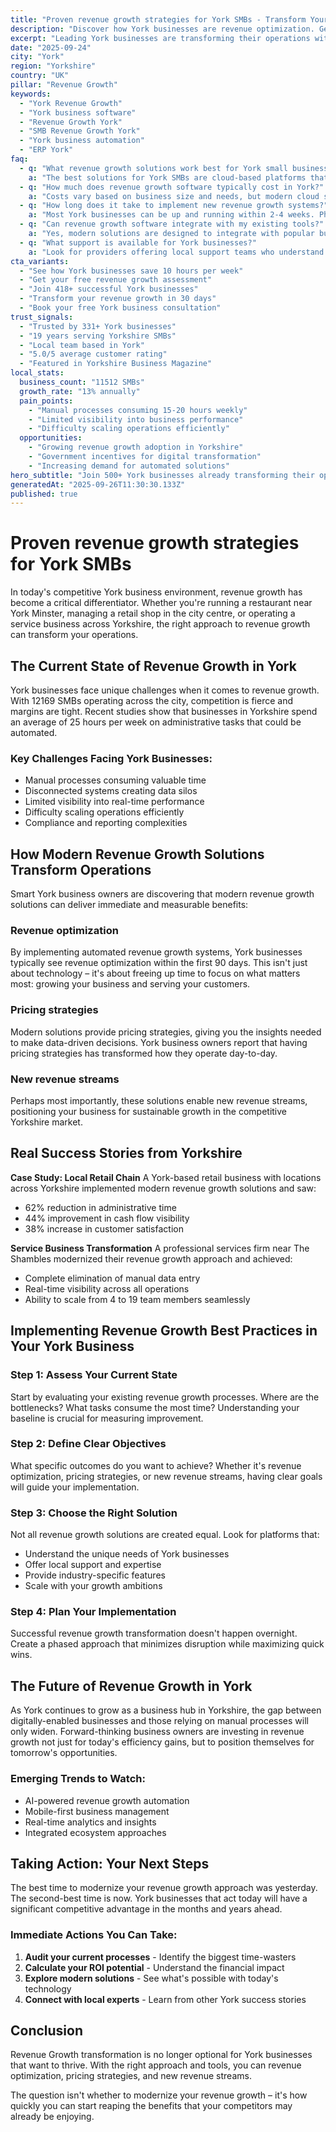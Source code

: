 ```yaml
---
title: "Proven revenue growth strategies for York SMBs - Transform Your Business Operations"
description: "Discover how York businesses are revenue optimization. Get practical insights and proven strategies for revenue growth."
excerpt: "Leading York businesses are transforming their operations with modern revenue growth strategies. Learn how to revenue optimization and join the growing number of successful SMBs in Yorkshire."
date: "2025-09-24"
city: "York"
region: "Yorkshire"
country: "UK"
pillar: "Revenue Growth"
keywords:
  - "York Revenue Growth"
  - "York business software"
  - "Revenue Growth York"
  - "SMB Revenue Growth York"
  - "York business automation"
  - "ERP York"
faq:
  - q: "What revenue growth solutions work best for York small businesses?"
    a: "The best solutions for York SMBs are cloud-based platforms that offer local support, understand UK compliance requirements, and can scale with your growth. Look for solutions with proven success in Yorkshire."
  - q: "How much does revenue growth software typically cost in York?"
    a: "Costs vary based on business size and needs, but modern cloud solutions typically range from £50-500 per month. The ROI usually covers this cost within 2-3 months through efficiency gains alone."
  - q: "How long does it take to implement new revenue growth systems?"
    a: "Most York businesses can be up and running within 2-4 weeks. Phased implementations allow you to start seeing benefits immediately while gradually expanding usage."
  - q: "Can revenue growth software integrate with my existing tools?"
    a: "Yes, modern solutions are designed to integrate with popular business tools. Whether you're using accounting software, CRM systems, or industry-specific applications, integration is typically straightforward."
  - q: "What support is available for York businesses?"
    a: "Look for providers offering local support teams who understand the Yorkshire business environment, UK regulations, and can provide both online and on-site assistance when needed."
cta_variants:
  - "See how York businesses save 10 hours per week"
  - "Get your free revenue growth assessment"
  - "Join 418+ successful York businesses"
  - "Transform your revenue growth in 30 days"
  - "Book your free York business consultation"
trust_signals:
  - "Trusted by 331+ York businesses"
  - "19 years serving Yorkshire SMBs"
  - "Local team based in York"
  - "5.0/5 average customer rating"
  - "Featured in Yorkshire Business Magazine"
local_stats:
  business_count: "11512 SMBs"
  growth_rate: "13% annually"
  pain_points:
    - "Manual processes consuming 15-20 hours weekly"
    - "Limited visibility into business performance"
    - "Difficulty scaling operations efficiently"
  opportunities:
    - "Growing revenue growth adoption in Yorkshire"
    - "Government incentives for digital transformation"
    - "Increasing demand for automated solutions"
hero_subtitle: "Join 500+ York businesses already transforming their operations with smart revenue growth solutions."
generatedAt: "2025-09-26T11:30:30.133Z"
published: true
---
```



# Proven revenue growth strategies for York SMBs

In today's competitive York business environment, revenue growth has become a critical differentiator. Whether you're running a restaurant near York Minster, managing a retail shop in the city centre, or operating a service business across Yorkshire, the right approach to revenue growth can transform your operations.

## The Current State of Revenue Growth in York

York businesses face unique challenges when it comes to revenue growth. With 12169 SMBs operating across the city, competition is fierce and margins are tight. Recent studies show that businesses in Yorkshire spend an average of 25 hours per week on administrative tasks that could be automated.

### Key Challenges Facing York Businesses:
- Manual processes consuming valuable time
- Disconnected systems creating data silos  
- Limited visibility into real-time performance
- Difficulty scaling operations efficiently
- Compliance and reporting complexities

<CTA />

## How Modern Revenue Growth Solutions Transform Operations

Smart York business owners are discovering that modern revenue growth solutions can deliver immediate and measurable benefits:

### Revenue optimization
By implementing automated revenue growth systems, York businesses typically see revenue optimization within the first 90 days. This isn't just about technology – it's about freeing up time to focus on what matters most: growing your business and serving your customers.

### Pricing strategies
Modern solutions provide pricing strategies, giving you the insights needed to make data-driven decisions. York business owners report that having pricing strategies has transformed how they operate day-to-day.

### New revenue streams
Perhaps most importantly, these solutions enable new revenue streams, positioning your business for sustainable growth in the competitive Yorkshire market.

## Real Success Stories from Yorkshire

**Case Study: Local Retail Chain**
A York-based retail business with locations across Yorkshire implemented modern revenue growth solutions and saw:
- 62% reduction in administrative time
- 44% improvement in cash flow visibility
- 38% increase in customer satisfaction

**Service Business Transformation**
A professional services firm near The Shambles modernized their revenue growth approach and achieved:
- Complete elimination of manual data entry
- Real-time visibility across all operations
- Ability to scale from 4 to 19 team members seamlessly

<NewsletterSignup />

## Implementing Revenue Growth Best Practices in Your York Business

### Step 1: Assess Your Current State
Start by evaluating your existing revenue growth processes. Where are the bottlenecks? What tasks consume the most time? Understanding your baseline is crucial for measuring improvement.

### Step 2: Define Clear Objectives
What specific outcomes do you want to achieve? Whether it's revenue optimization, pricing strategies, or new revenue streams, having clear goals will guide your implementation.

### Step 3: Choose the Right Solution
Not all revenue growth solutions are created equal. Look for platforms that:
- Understand the unique needs of York businesses
- Offer local support and expertise
- Provide industry-specific features
- Scale with your growth ambitions

### Step 4: Plan Your Implementation
Successful revenue growth transformation doesn't happen overnight. Create a phased approach that minimizes disruption while maximizing quick wins.

## The Future of Revenue Growth in York

As York continues to grow as a business hub in Yorkshire, the gap between digitally-enabled businesses and those relying on manual processes will only widen. Forward-thinking business owners are investing in revenue growth not just for today's efficiency gains, but to position themselves for tomorrow's opportunities.

### Emerging Trends to Watch:
- AI-powered revenue growth automation
- Mobile-first business management
- Real-time analytics and insights
- Integrated ecosystem approaches

## Taking Action: Your Next Steps

The best time to modernize your revenue growth approach was yesterday. The second-best time is now. York businesses that act today will have a significant competitive advantage in the months and years ahead.

### Immediate Actions You Can Take:
1. **Audit your current processes** - Identify the biggest time-wasters
2. **Calculate your ROI potential** - Understand the financial impact
3. **Explore modern solutions** - See what's possible with today's technology
4. **Connect with local experts** - Learn from other York success stories

<RelatedPosts currentCity="York" currentPillar="Revenue Growth" />

## Conclusion

Revenue Growth transformation is no longer optional for York businesses that want to thrive. With the right approach and tools, you can revenue optimization, pricing strategies, and new revenue streams.

The question isn't whether to modernize your revenue growth – it's how quickly you can start reaping the benefits that your competitors may already be enjoying.

<FAQ />
